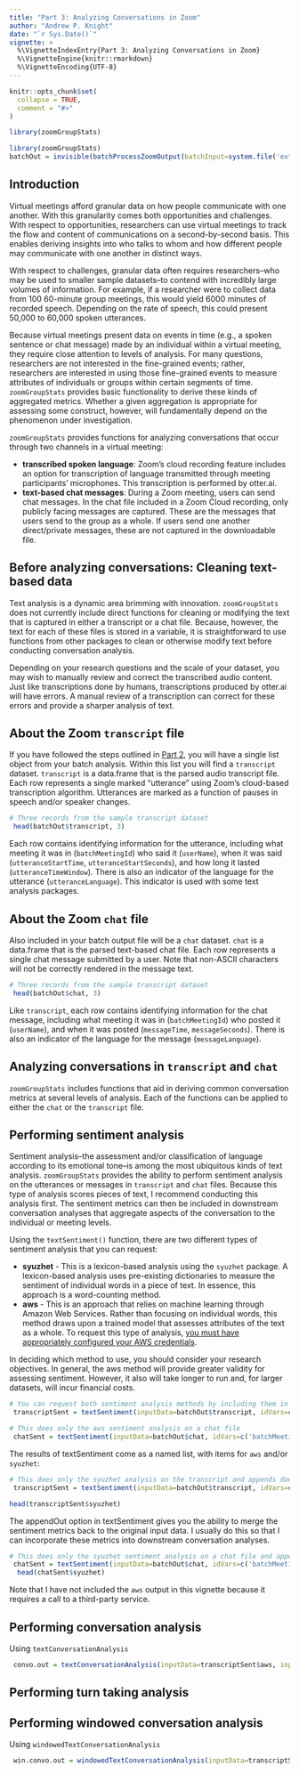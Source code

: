```yaml
---
title: "Part 3: Analyzing Conversations in Zoom"
author: "Andrew P. Knight"
date: "`r Sys.Date()`"
vignette: >
  %\VignetteIndexEntry{Part 3: Analyzing Conversations in Zoom}
  %\VignetteEngine{knitr::rmarkdown}
  %\VignetteEncoding{UTF-8}
---
```


```r
knitr::opts_chunk$set(
  collapse = TRUE,
  comment = "#>"
)
```

```r
library(zoomGroupStats)
```

```r
library(zoomGroupStats)
batchOut = invisible(batchProcessZoomOutput(batchInput=system.file('extdata', 'myMeetingsBatch.xlsx', package = 'zoomGroupStats')))
```

## Introduction

Virtual meetings afford granular data on how people communicate with one another. With this granularity comes both opportunities and challenges. With respect to opportunities, researchers can use virtual meetings to track the flow and content of communications on a second-by-second basis. This enables deriving insights into who talks to whom and how different people may communicate with one another in distinct ways. 

With respect to challenges, granular data often requires researchers--who may be used to smaller sample datasets--to contend with incredibly large volumes of information. For example, if a researcher were to collect data from 100 60-minute group meetings, this would yield 6000 minutes of recorded speech. Depending on the rate of speech, this could present 50,000 to 60,000 spoken utterances. 

Because virtual meetings present data on events in time (e.g., a spoken sentence or chat message) made by an individual within a virtual meeting, they require close attention to levels of analysis. For many questions, researchers are not interested in the fine-grained events; rather, researchers are interested in using those fine-grained events to measure attributes of individuals or groups within certain segments of time. `zoomGroupStats` provides basic functionality to derive these kinds of aggregated metrics. Whether a given aggregation is appropriate for assessing some construct, however, will fundamentally depend on the phenomenon under investigation.

`zoomGroupStats` provides functions for analyzing conversations that occur through two channels in a virtual meeting: 

* **transcribed spoken language**: Zoom's cloud recording feature includes an option for transcription of language transmitted through meeting participants' microphones. This transcription is performed by otter.ai.   
* **text-based chat messages**: During a Zoom meeting, users can send chat messages. In the chat file included in a Zoom Cloud recording, only publicly facing messages are captured. These are the messages that users send to the group as a whole. If users send one another direct/private messages, these are not captured in the downloadable file. 

## Before analyzing conversations: Cleaning text-based data

Text analysis is a dynamic area brimming with innovation. `zoomGroupStats` does not currently include direct functions for cleaning or modifying the text that is captured in either a transcript or a chat file. Because, however, the text for each of these files is stored in a variable, it is straightforward to use functions from other packages to clean or otherwise modify text before conducting conversation analysis. 

Depending on your research questions and the scale of your dataset, you may wish to manually review and correct the transcribed audio content. Just like transcriptions done by humans, transcriptions produced by otter.ai will have errors. A manual review of a transcription can correct for these errors and provide a sharper analysis of text.  

## About the Zoom `transcript` file

If you have followed the steps outlined in [Part 2](http://zoomgroupstats.org/articles/part02-process-zoom-files.html), you will have a single list object from your batch analysis. Within this list you will find a `transcript` dataset. `transcript` is a data.frame that is the parsed audio transcript file. Each row represents a single marked "utterance" using Zoom's cloud-based transcription algorithm. Utterances are marked as a function of pauses in speech and/or speaker changes. 

```r
# Three records from the sample transcript dataset
 head(batchOut$transcript, 3)
```

Each row contains identifying information for the utterance, including what meeting it was in (`batchMeetingId`) who said it (`userName`), when it was said (`utteranceStartTime`, `utteranceStartSeconds`), and how long it lasted (`utteranceTimeWindow`). There is also an indicator of the language for the utterance (`utteranceLanguage`). This indicator is used with some text analysis packages. 

## About the Zoom `chat` file

Also included in your batch output file will be a `chat` dataset. `chat` is a data.frame that is the parsed text-based chat file. Each row represents a single chat message submitted by a user. Note that non-ASCII characters will not be correctly rendered in the message text.

```r
# Three records from the sample transcript dataset
 head(batchOut$chat, 3)
```

Like `transcript`, each row contains identifying information for the chat message, including what meeting it was in (`batchMeetingId`) who posted it (`userName`), and when it was posted (`messageTime`, `messageSeconds`). There is also an indicator of the language for the message (`messageLanguage`). 

## Analyzing conversations in `transcript` and `chat`

`zoomGroupStats` includes functions that aid in deriving common conversation metrics at several levels of analysis. Each of the functions can be applied to either the `chat` or the `transcript` file. 

## Performing sentiment analysis

Sentiment analysis--the assessment and/or classification of language according to its emotional tone--is among the most ubiquitous kinds of text analysis. `zoomGroupStats` provides the ability to perform sentiment analysis on the utterances or messages in `transcript` and `chat` files. Because this type of analysis scores pieces of text, I recommend conducting this analysis first. The sentiment metrics can then be included in downstream conversation analyses that aggregate aspects of the conversation to the individual or meeting levels. 

Using the `textSentiment()` function, there are two different types of sentiment analysis that you can request:

* **syuzhet** - This is a lexicon-based analysis using the `syuzhet` package. A lexicon-based analysis uses pre-existing dictionaries to measure the sentiment of individual words in a piece of text. In essence, this approach is a word-counting method. 
* **aws** - This is an approach that relies on machine learning through Amazon Web Services. Rather than focusing on individual words, this method draws upon a trained model that assesses attributes of the text as a whole. To request this type of analysis, [you must have appropriately configured your AWS credentials](https://github.com/paws-r/paws/blob/main/docs/credentials.md). 

In deciding which method to use, you should consider your research objectives. In general, the aws method will provide greater validity for assessing sentiment. However, it also will take longer to run and, for larger datasets, will incur financial costs. 

```r
# You can request both sentiment analysis methods by including them in sentMethods
 transcriptSent = textSentiment(inputData=batchOut$transcript, idVars=c('batchMeetingId','utteranceId'), textVar='utteranceMessage', sentMethods=c('aws', 'syuzhet'), appendOut=FALSE, languageCodeVar='utteranceLanguage')

# This does only the aws sentiment analysis on a chat file
 chatSent = textSentiment(inputData=batchOut$chat, idVars=c('batchMeetingId', 'messageId'), textVar='message', sentMethods=c('aws'), appendOut=FALSE, languageCodeVar='messageLanguage')
```

The results of textSentiment come as a named list, with items for `aws` and/or `syuzhet`: 

```r
# This does only the syuzhet analysis on the transcript and appends does not append it to the input dataset
 transcriptSent = textSentiment(inputData=batchOut$transcript, idVars=c('batchMeetingId','utteranceId'), textVar='utteranceMessage', sentMethods=c('syuzhet'), appendOut=FALSE, languageCodeVar='utteranceLanguage')

head(transcriptSent$syuzhet)
```

The appendOut option in textSentiment gives you the ability to merge the sentiment metrics back to the original input data. I usually do this so that I can incorporate these metrics into downstream conversation analyses. 

```r
# This does only the syuzhet sentiment analysis on a chat file and appends it to the input dataset
 chatSent = textSentiment(inputData=batchOut$chat, idVars=c('batchMeetingId', 'messageId'), textVar='message', sentMethods=c('syuzhet'), appendOut=TRUE, languageCodeVar='messageLanguage')
  head(chatSent$syuzhet)
```

Note that I have not included the `aws` output in this vignette because it requires a call to a third-party service.

## Performing conversation analysis

Using `textConversationAnalysis`

```r
 convo.out = textConversationAnalysis(inputData=transcriptSent$aws, inputType='transcript', meetingId='batchMeetingId', speakerId='indivId', sentMethod="aws")
```

## Performing turn taking analysis



## Performing windowed conversation analysis

Using `windowedTextConversationAnalysis`

```r
 win.convo.out = windowedTextConversationAnalysis(inputData=transcriptSent$aws, inputType='transcript', meetingId='batchMeetingId', speakerId='indivId', sentMethod="aws", timeVar="utteranceStartSeconds", windowSize=600)
```
